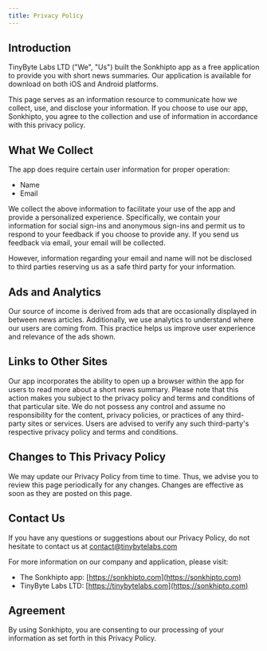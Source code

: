 ```yaml
---
title: Privacy Policy
---
```


## Introduction

TinyByte Labs LTD ("We", "Us") built the Sonkhipto app as a free application to provide you with short news summaries. Our application is available for download on both iOS and Android platforms.

This page serves as an information resource to communicate how we collect, use, and disclose your information. If you choose to use our app, Sonkhipto, you agree to the collection and use of information in accordance with this privacy policy.

## What We Collect

The app does require certain user information for proper operation:

- Name
- Email

We collect the above information to facilitate your use of the app and provide a personalized experience. Specifically, we contain your information for social sign-ins and anonymous sign-ins and permit us to respond to your feedback if you choose to provide any. If you send us feedback via email, your email will be collected.

However, information regarding your email and name will not be disclosed to third parties reserving us as a safe third party for your information.

## Ads and Analytics

Our source of income is derived from ads that are occasionally displayed in between news articles. Additionally, we use analytics to understand where our users are coming from. This practice helps us improve user experience and relevance of the ads shown.

## Links to Other Sites

Our app incorporates the ability to open up a browser within the app for users to read more about a short news summary. Please note that this action makes you subject to the privacy policy and terms and conditions of that particular site. We do not possess any control and assume no responsibility for the content, privacy policies, or practices of any third-party sites or services. Users are advised to verify any such third-party's respective privacy policy and terms and conditions.

## Changes to This Privacy Policy

We may update our Privacy Policy from time to time. Thus, we advise you to review this page periodically for any changes. Changes are effective as soon as they are posted on this page.

## Contact Us

If you have any questions or suggestions about our Privacy Policy, do not hesitate to contact us at [contact@tinybytelabs.com](mailto:contact@tinybytelabs.com)

For more information on our company and application, please visit:

- The Sonkhipto app: [https://sonkhipto.com](https://sonkhipto.com)
- TinyByte Labs LTD: [https://tinybytelabs.com](https://sonkhipto.com)

## Agreement

By using Sonkhipto, you are consenting to our processing of your information as set forth in this Privacy Policy.
